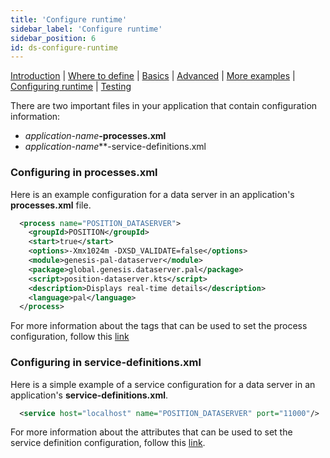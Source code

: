 ```yaml
---
title: 'Configure runtime'
sidebar_label: 'Configure runtime'
sidebar_position: 6
id: ds-configure-runtime
---
```


[Introduction](/creating-applications/defining-your-application/user-interface/data-servers/data-servers/) | [Where to define](/creating-applications/defining-your-application/user-interface/data-servers/ds-where-to-define/) | [Basics](/creating-applications/defining-your-application/user-interface/data-servers/ds-technical-details/) |  [Advanced](/creating-applications/defining-your-application/user-interface/data-servers/ds-advanced-technical-details/) | [More examples](/creating-applications/defining-your-application/user-interface/data-servers/ds-more-examples/) | [Configuring runtime](/creating-applications/defining-your-application/user-interface/data-servers/ds-configure-runtime/) | [Testing](/creating-applications/defining-your-application/user-interface/data-servers/ds-testing/)


There are two important files in your application that contain configuration information: 
- _application-name_**-processes.xml**
- _application-name_**-service-definitions.xml


### Configuring in processes.xml

Here is an example configuration for a data server in an application's **processes.xml** file.

```xml
  <process name="POSITION_DATASERVER">
    <groupId>POSITION</groupId>
    <start>true</start>
    <options>-Xmx1024m -DXSD_VALIDATE=false</options>
    <module>genesis-pal-dataserver</module>
    <package>global.genesis.dataserver.pal</package>
    <script>position-dataserver.kts</script>
    <description>Displays real-time details</description>
    <language>pal</language>
  </process>
```

For more information about the tags that can be used to set the process configuration, follow this [link](/creating-applications/configure-runtime/processes-xml)

### Configuring in service-definitions.xml

Here is a simple example of a service configuration for a data server in an application's **service-definitions.xml**.

```xml
  <service host="localhost" name="POSITION_DATASERVER" port="11000"/>
```

For more information about the attributes that can be used to set the service definition configuration, follow this [link](/creating-applications/configure-runtime/service-definitions).

